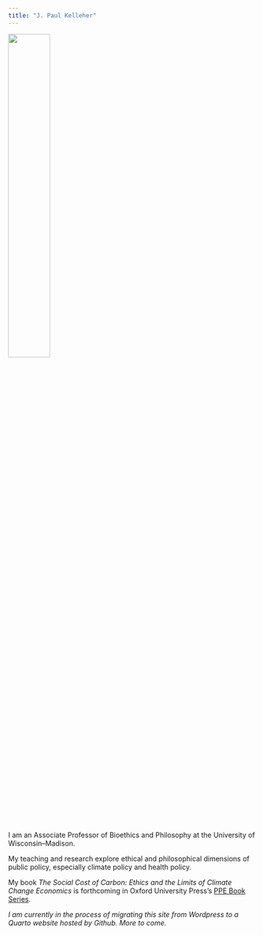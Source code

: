 ```yaml
---
title: "J. Paul Kelleher"
---
```


![](PK_monarch.png){ width=41% } 

I am an Associate Professor of Bioethics and Philosophy at the University of Wisconsin--Madison.

My teaching and research explore ethical and philosophical dimensions of public policy, especially climate policy and health policy.

My book *The Social Cost of Carbon: Ethics and the Limits of Climate Change Economics* is forthcoming in Oxford University Press's [PPE Book Series](https://ppebookseries.org/).

*I am currently in the process of migrating this site from Wordpress to a Quarto website hosted by Github. More to come.*

